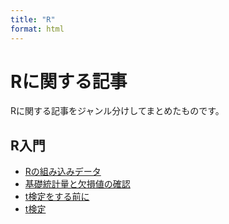```yaml
---
title: "R"
format: html
---
```


# Rに関する記事

Rに関する記事をジャンル分けしてまとめたものです。

## R入門

- [Rの組み込みデータ](posts/2025-04-15-r-iner-data.html)
- [基礎統計量と欠損値の確認](posts/2025-04-16-basic-stats-na-check.html)
- [t検定をする前に](posts/2025-4-18-before-t-test.html)
- [t検定](posts/2025-4-17-t-test.html)